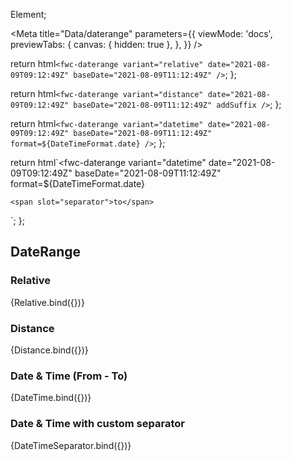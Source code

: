 Element;

<Meta
  title="Data/daterange"
  parameters={{
    viewMode: 'docs',
    previewTabs: {
      canvas: { hidden: true },
    },
  }}
/>

  return html`<fwc-daterange variant="relative" date="2021-08-09T09:12:49Z" baseDate="2021-08-09T11:12:49Z" />`;
};

  return html`<fwc-daterange
    variant="distance"
    date="2021-08-09T09:12:49Z"
    baseDate="2021-08-09T11:12:49Z"
    addSuffix
  />`;
};

  return html`<fwc-daterange
    variant="datetime"
    date="2021-08-09T09:12:49Z"
    baseDate="2021-08-09T11:12:49Z"
    format=${DateTimeFormat.date}
  />`;
};

  return html`<fwc-daterange
    variant="datetime"
    date="2021-08-09T09:12:49Z"
    baseDate="2021-08-09T11:12:49Z"
    format=${DateTimeFormat.date}
  >
    <span slot="separator">to</span>
  </fwc-daterange>`;
};

## DateRange

### Relative

<Canvas>
  <Story name="default" args={{}}>
    {Relative.bind({})}
  </Story>
</Canvas>

### Distance

<Canvas>
  <Story name="distance" args={{}}>
    {Distance.bind({})}
  </Story>
</Canvas>

### Date & Time (From - To)

<Canvas>
  <Story name="datetime" args={{}}>
    {DateTime.bind({})}
  </Story>
</Canvas>

### Date & Time with custom separator

<Canvas>
  <Story name="datetime-separator" args={{}}>
    {DateTimeSeparator.bind({})}
  </Story>
</Canvas>
